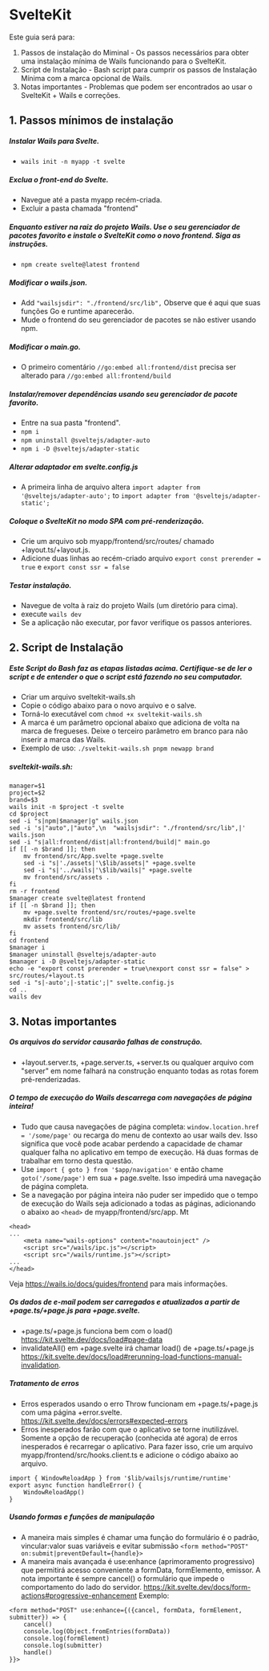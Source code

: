 # SvelteKit

Este guia será para:

1.  Passos de instalação do Miminal - Os passos necessários para obter uma instalação mínima de Wails funcionando para o SvelteKit.
2.  Script de Instalação - Bash script para cumprir os passos de Instalação Mínima com a marca opcional de Wails.
3.  Notas importantes - Problemas que podem ser encontrados ao usar o SvelteKit + Wails e correções.

## 1.  Passos mínimos de instalação

##### Instalar Wails para Svelte.

-   `wails init -n myapp -t svelte`

##### Exclua o front-end do Svelte.

-   Navegue até a pasta myapp recém-criada.
-   Excluir a pasta chamada "frontend"

##### Enquanto estiver na raiz do projeto Wails. Use o seu gerenciador de pacotes favorito e instale o SvelteKit como o novo frontend.  Siga as instruções.

-   `npm create svelte@latest frontend`

##### Modificar o wails.json.

-   Add `"wailsjsdir": "./frontend/src/lib",` Observe que é aqui que suas funções Go e runtime aparecerão.
-   Mude o frontend do seu gerenciador de pacotes se não estiver usando npm.

##### Modificar o main.go.

-   O primeiro comentário `//go:embed all:frontend/dist` precisa ser alterado para `//go:embed all:frontend/build`

##### Instalar/remover dependências usando seu gerenciador de pacote favorito.

-   Entre na sua pasta "frontend".
-   `npm i`
-   `npm uninstall @sveltejs/adapter-auto`
-   `npm i -D @sveltejs/adapter-static`

##### Alterar adaptador em svelte.config.js

-   A primeira linha de arquivo altera `import adapter from '@sveltejs/adapter-auto';` to `import adapter from '@sveltejs/adapter-static';`

##### Coloque o SvelteKit no modo SPA com pré-renderização.

-   Crie um arquivo sob myapp/frontend/src/routes/ chamado +layout.ts/+layout.js.
-   Adicione duas linhas ao recém-criado arquivo `export const prerender = true` e `export const ssr = false`

##### Testar instalação.

-   Navegue de volta à raiz do projeto Wails (um diretório para cima).
-   execute `wails dev`
-   Se a aplicação não executar, por favor verifique os passos anteriores.

## 2.  Script de Instalação

##### Este Script do Bash faz as etapas listadas acima.  Certifique-se de ler o script e de entender o que o script está fazendo no seu computador.

-   Criar um arquivo sveltekit-wails.sh
-   Copie o código abaixo para o novo arquivo e o salve.
-   Torná-lo executável com `chmod +x sveltekit-wails.sh`
-   A marca é um parâmetro opcional abaixo que adiciona de volta na marca de fregueses.  Deixe o terceiro parâmetro em branco para não inserir a marca das Wails.
-   Exemplo de uso: `./sveltekit-wails.sh pnpm newapp brand`

##### sveltekit-wails.sh:

```
manager=$1
project=$2
brand=$3
wails init -n $project -t svelte
cd $project
sed -i "s|npm|$manager|g" wails.json
sed -i 's|"auto",|"auto",\n  "wailsjsdir": "./frontend/src/lib",|' wails.json
sed -i "s|all:frontend/dist|all:frontend/build|" main.go
if [[ -n $brand ]]; then
	mv frontend/src/App.svelte +page.svelte
	sed -i "s|'./assets|'\$lib/assets|" +page.svelte
	sed -i "s|'../wails|'\$lib/wails|" +page.svelte
	mv frontend/src/assets .
fi
rm -r frontend
$manager create svelte@latest frontend
if [[ -n $brand ]]; then
	mv +page.svelte frontend/src/routes/+page.svelte
	mkdir frontend/src/lib
	mv assets frontend/src/lib/
fi
cd frontend
$manager i
$manager uninstall @sveltejs/adapter-auto
$manager i -D @sveltejs/adapter-static
echo -e "export const prerender = true\nexport const ssr = false" > src/routes/+layout.ts
sed -i "s|-auto';|-static';|" svelte.config.js
cd ..
wails dev
```

## 3.  Notas importantes

##### Os arquivos do servidor causarão falhas de construção.

-   \+layout.server.ts, +page.server.ts, +server.ts ou qualquer arquivo com "server" em nome falhará na construção enquanto todas as rotas forem pré-renderizadas.

##### O tempo de execução do Wails descarrega com navegações de página inteira!

-   Tudo que causa navegações de página completa: `window.location.href = '/some/page'` ou recarga do menu de contexto ao usar wails dev.  Isso significa que você pode acabar perdendo a capacidade de chamar qualquer falha no aplicativo em tempo de execução. Há duas formas de trabalhar em torno desta questão.
-   Use `import { goto } from '$app/navigation'` e então chame `goto('/some/page')` em sua + page.svelte. Isso impedirá uma navegação de página completa.
-   Se a navegação por página inteira não puder ser impedido que o tempo de execução do Wails seja adicionado a todas as páginas, adicionando o abaixo ao `<head>` de myapp/frontend/src/app. Mt

```
<head>
...
	<meta name="wails-options" content="noautoinject" />
	<script src="/wails/ipc.js"></script>
	<script src="/wails/runtime.js"></script>
...
</head>
```

Veja https://wails.io/docs/guides/frontend para mais informações.

##### Os dados de e-mail podem ser carregados e atualizados a partir de +page.ts/+page.js para +page.svelte.

-   \+page.ts/+page.js funciona bem com o load() https://kit.svelte.dev/docs/load#page-data
-   invalidateAll() em +page.svelte irá chamar load() de +page.ts/+page.js https://kit.svelte.dev/docs/load#rerunning-load-functions-manual-invalidation.

##### Tratamento de erros

-   Erros esperados usando o erro Throw funcionam em +page.ts/+page.js com uma página +error.svelte. https://kit.svelte.dev/docs/errors#expected-errors
-   Erros inesperados farão com que o aplicativo se torne inutilizável.  Somente a opção de recuperação (conhecida até agora) de erros inesperados é recarregar o aplicativo.  Para fazer isso, crie um arquivo myapp/frontend/src/hooks.client.ts e adicione o código abaixo ao arquivo.

```
import { WindowReloadApp } from '$lib/wailsjs/runtime/runtime' 
export async function handleError() {
	WindowReloadApp()
}
```

##### Usando formas e funções de manipulação

-   A maneira mais simples é chamar uma função do formulário é o padrão, vincular:valor suas variáveis e evitar submissão `<form method="POST" on:submit|preventDefault={handle}>`
-   A maneira mais avançada é use:enhance (aprimoramento progressivo) que permitirá acesso conveniente a formData, formElemento, emissor.  A nota importante é sempre cancel() o formulário que impede o comportamento do lado do servidor.  https://kit.svelte.dev/docs/form-actions#progressive-enhancement Exemplo:

```
<form method="POST" use:enhance={({cancel, formData, formElement, submitter}) => {
	cancel()
	console.log(Object.fromEntries(formData))
	console.log(formElement)
	console.log(submitter)
	handle()
}}>
```
